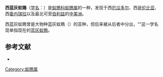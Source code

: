 {{noteTA
|1=zh-cn:厄瓜多尔; zh-tw:厄瓜多; zh-hk:厄瓜多爾;
}}{{Speciesbox
| name = 西蓝灰蚁鵙
| image = Thamnophilus_atrinucha_-_female_Panama.jpg<!-- file-name misleading due to pre-split taxonomy; see text -->
| image_caption = 在巴拿马发现的雌性个体
| status = LC | status_system = IUCN3.1
| genus = Thamnophilus
| species = atrinucha
| authority = {{link-en|奥斯伯特·萨尔文|Osbert Salvin|Salvin}} & {{link-en|弗雷德里克·戈德曼|Frederick DuCane Godman|Godman}}, 1892
| synonyms = }}

'''西蓝灰蚁鵙'''（[[学名|学名]]：{{lang|la|''Thamnophilus atrinucha''}}）是[[蚁鵙科|蚁鵙科]][[蚁鵙属|蚁鵙属]]的一种，发现于西[[厄瓜多尔|厄瓜多尔]]、西[[哥伦比亚|哥伦比亚]]、西[[委内瑞拉|委内瑞拉]]以及最北可至[[伯利兹|伯利兹]]的[[中美洲|中美洲]]。

西蓝灰蚁鵙曾是大物种蓝灰蚁鵙（{{lang|la|''T. punctatus''}}）的亚种，但后来被从后者中分出，“{{lang|la|''T. punctatus''}}”这一学名现单指现在的[[蓝灰蚁鵙|蓝灰蚁鵙]]。

== 参考文献 ==
* {{IUCN2010
|assessors=BirdLife International
|year=2009
|id=150611
|title=Thamnophilus atrinucha
|version=3.1
|downloaded= 2010-10-01
}}
{{Taxonbar|from=Q1261013}}

[[Category:蚁鵙属|Category:蚁鵙属]]
